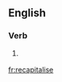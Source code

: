 ==English==

===Verb===
{{en-verb|recapitalises|recapitalising|recapitalised|recapitalised}}

# {{British}} {{alternative spelling of|recapitalize}}

[[fr:recapitalise]]